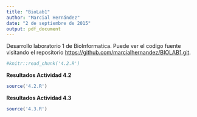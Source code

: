 ```yaml
---
title: "BioLab1"
author: "Marcial Hernández"
date: "2 de septiembre de 2015"
output: pdf_document
---
```


Desarrollo laboratorio 1 de BioInformatica. Puede ver el codigo fuente visitando el repositorio <https://github.com/marcialhernandez/BIOLAB1.git>.


```r
#knitr::read_chunk('4.2.R')
```

**Resultados Actividad 4.2**

```r
source('4.2.R')
```

**Resultados Actividad 4.3**

```r
source('4.3.R')
```